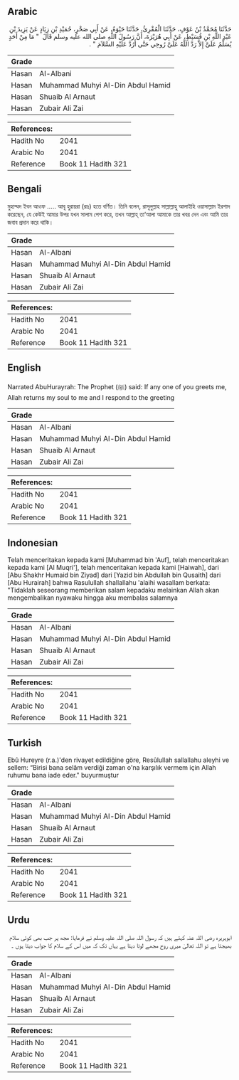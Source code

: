 ## Arabic


<div dir="rtl" lang="ar" style={{fontSize:'larger',backgroundColor:'#f8f9fa',padding:20}}>
حَدَّثَنَا مُحَمَّدُ بْنُ عَوْفٍ، حَدَّثَنَا الْمُقْرِئُ، حَدَّثَنَا حَيْوَةُ، عَنْ أَبِي صَخْرٍ، حُمَيْدِ بْنِ زِيَادٍ عَنْ يَزِيدَ بْنِ عَبْدِ اللَّهِ بْنِ قُسَيْطٍ، عَنْ أَبِي هُرَيْرَةَ، أَنَّ رَسُولَ اللَّهِ صلى الله عليه وسلم قَالَ ‏ "‏ مَا مِنْ أَحَدٍ يُسَلِّمُ عَلَىَّ إِلاَّ رَدَّ اللَّهُ عَلَىَّ رُوحِي حَتَّى أَرُدَّ عَلَيْهِ السَّلاَمَ ‏"‏ ‏.‏
</div>
<div style={{backgroundColor:'#f8f9fa',padding:20, marginBottom: 10}}><table> <thead> <tr> <th>Grade</th> <th></th> </tr> </thead> <tbody> <tr><td>Hasan</td><td>Al-Albani</td></tr><tr><td>Hasan</td><td>Muhammad Muhyi Al-Din Abdul Hamid</td></tr><tr><td>Hasan</td><td>Shuaib Al Arnaut</td></tr><tr><td>Hasan</td><td>Zubair Ali Zai</td></tr></tbody></table><table> <thead> <tr> <th>References:</th> <th></th> </tr> </thead> <tbody><tr><td>Hadith No</td><td>2041</td></tr><tr><td>Arabic No</td><td>2041</td></tr><tr><td>Reference</td><td>Book 11 Hadith 321</td></tr></tbody></table></div>

## Bengali


<div dir="ltr" lang="bn" style={{fontSize:'larger',backgroundColor:'#f8f9fa',padding:20}}>
মুহাম্মদ ইবন আওফ ..... আবূ হুরায়রা (রাঃ) হতে বর্ণিত। তিনি বলেন, রাসূলুল্লাহ সাল্লাল্লাহু আলাইহি ওয়াসাল্লাম ইরশাদ করেছেন, যে কেউই আমার উপর যখন সালাম পেশ করে, তখন আল্লাহ্ তা‘আলা আমাকে তার খবর দেন এবং আমি তার জবাব প্রদান করে থাকি।
</div>
<div style={{backgroundColor:'#f8f9fa',padding:20, marginBottom: 10}}><table> <thead> <tr> <th>Grade</th> <th></th> </tr> </thead> <tbody> <tr><td>Hasan</td><td>Al-Albani</td></tr><tr><td>Hasan</td><td>Muhammad Muhyi Al-Din Abdul Hamid</td></tr><tr><td>Hasan</td><td>Shuaib Al Arnaut</td></tr><tr><td>Hasan</td><td>Zubair Ali Zai</td></tr></tbody></table><table> <thead> <tr> <th>References:</th> <th></th> </tr> </thead> <tbody><tr><td>Hadith No</td><td>2041</td></tr><tr><td>Arabic No</td><td>2041</td></tr><tr><td>Reference</td><td>Book 11 Hadith 321</td></tr></tbody></table></div>

## English


<div dir="ltr" lang="en" style={{fontSize:'larger',backgroundColor:'#f8f9fa',padding:20}}>
Narrated AbuHurayrah: The Prophet (ﷺ) said: If any one of you greets me, Allah returns my soul to me and I respond to the greeting
</div>
<div style={{backgroundColor:'#f8f9fa',padding:20, marginBottom: 10}}><table> <thead> <tr> <th>Grade</th> <th></th> </tr> </thead> <tbody> <tr><td>Hasan</td><td>Al-Albani</td></tr><tr><td>Hasan</td><td>Muhammad Muhyi Al-Din Abdul Hamid</td></tr><tr><td>Hasan</td><td>Shuaib Al Arnaut</td></tr><tr><td>Hasan</td><td>Zubair Ali Zai</td></tr></tbody></table><table> <thead> <tr> <th>References:</th> <th></th> </tr> </thead> <tbody><tr><td>Hadith No</td><td>2041</td></tr><tr><td>Arabic No</td><td>2041</td></tr><tr><td>Reference</td><td>Book 11 Hadith 321</td></tr></tbody></table></div>

## Indonesian


<div dir="ltr" lang="id" style={{fontSize:'larger',backgroundColor:'#f8f9fa',padding:20}}>
Telah menceritakan kepada kami [Muhammad bin 'Auf], telah menceritakan kepada kami [Al Muqri'], telah menceritakan kepada kami [Haiwah], dari [Abu Shakhr Humaid bin Ziyad] dari [Yazid bin Abdullah bin Qusaith] dari [Abu Hurairah] bahwa Rasulullah shallallahu 'alaihi wasallam berkata: "Tidaklah seseorang memberikan salam kepadaku melainkan Allah akan mengembalikan nyawaku hingga aku membalas salamnya
</div>
<div style={{backgroundColor:'#f8f9fa',padding:20, marginBottom: 10}}><table> <thead> <tr> <th>Grade</th> <th></th> </tr> </thead> <tbody> <tr><td>Hasan</td><td>Al-Albani</td></tr><tr><td>Hasan</td><td>Muhammad Muhyi Al-Din Abdul Hamid</td></tr><tr><td>Hasan</td><td>Shuaib Al Arnaut</td></tr><tr><td>Hasan</td><td>Zubair Ali Zai</td></tr></tbody></table><table> <thead> <tr> <th>References:</th> <th></th> </tr> </thead> <tbody><tr><td>Hadith No</td><td>2041</td></tr><tr><td>Arabic No</td><td>2041</td></tr><tr><td>Reference</td><td>Book 11 Hadith 321</td></tr></tbody></table></div>

## Turkish


<div dir="ltr" lang="tr" style={{fontSize:'larger',backgroundColor:'#f8f9fa',padding:20}}>
Ebû Hureyre (r.a.)'den rivayet edildiğine göre, Resûlullah sallallahu aleyhi ve sellem: “Birisi bana selâm verdiği zaman o'na karşılık vermem için Allah ruhumu bana iade eder." buyurmuştur
</div>
<div style={{backgroundColor:'#f8f9fa',padding:20, marginBottom: 10}}><table> <thead> <tr> <th>Grade</th> <th></th> </tr> </thead> <tbody> <tr><td>Hasan</td><td>Al-Albani</td></tr><tr><td>Hasan</td><td>Muhammad Muhyi Al-Din Abdul Hamid</td></tr><tr><td>Hasan</td><td>Shuaib Al Arnaut</td></tr><tr><td>Hasan</td><td>Zubair Ali Zai</td></tr></tbody></table><table> <thead> <tr> <th>References:</th> <th></th> </tr> </thead> <tbody><tr><td>Hadith No</td><td>2041</td></tr><tr><td>Arabic No</td><td>2041</td></tr><tr><td>Reference</td><td>Book 11 Hadith 321</td></tr></tbody></table></div>

## Urdu


<div dir="rtl" lang="ur" style={{fontSize:'larger',backgroundColor:'#f8f9fa',padding:20}}>
ابوہریرہ رضی اللہ عنہ کہتے ہیں کہ رسول اللہ صلی اللہ علیہ وسلم نے فرمایا: مجھ پر جب بھی کوئی سلام بھیجتا ہے تو اللہ تعالیٰ میری روح مجھے لوٹا دیتا ہے یہاں تک کہ میں اس کے سلام کا جواب دیتا ہوں ۔
</div>
<div style={{backgroundColor:'#f8f9fa',padding:20, marginBottom: 10}}><table> <thead> <tr> <th>Grade</th> <th></th> </tr> </thead> <tbody> <tr><td>Hasan</td><td>Al-Albani</td></tr><tr><td>Hasan</td><td>Muhammad Muhyi Al-Din Abdul Hamid</td></tr><tr><td>Hasan</td><td>Shuaib Al Arnaut</td></tr><tr><td>Hasan</td><td>Zubair Ali Zai</td></tr></tbody></table><table> <thead> <tr> <th>References:</th> <th></th> </tr> </thead> <tbody><tr><td>Hadith No</td><td>2041</td></tr><tr><td>Arabic No</td><td>2041</td></tr><tr><td>Reference</td><td>Book 11 Hadith 321</td></tr></tbody></table></div>